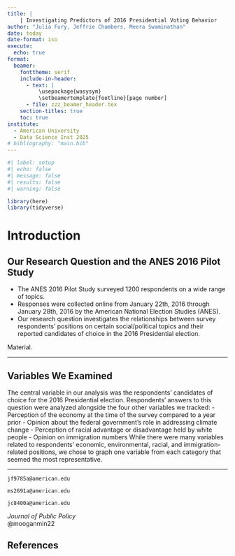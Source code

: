 ```yaml
---
title: | 
    | Investigating Predictors of 2016 Presidential Voting Behavior
author: "Julia Fury, Jeffrie Chambers, Meera Swaminathan"
date: today
date-format: iso
execute: 
  echo: true
format: 
  beamer:
    fonttheme: serif
    include-in-header:
      - text: | 
          \usepackage{wasysym} 
          \setbeamertemplate{footline}[page number]
      - file: zzz_beamer_header.tex
    section-titles: true
    toc: true
institute:
  - American University
  - Data Science Inst 2025
# bibliography: "main.bib"
---
```


```r
#| label: setup
#| echo: false
#| message: false
#| results: false
#| warning: false

library(here)
library(tidyverse)
```

# Introduction

## Our Research Question and the ANES 2016 Pilot Study

- The ANES 2016 Pilot Study surveyed 1200 respondents on a wide range of topics.
- Responses were collected online from January 22th, 2016 through January 28th, 2016 by the American National Election Studies (ANES).
- Our research question investigates the relationships between survey respondents' positions on certain social/political topics and their reported candidates of choice in the 2016 Presidential election.

Material.

<!-- Include a PDF/PNG/... -->
<!-- ![](figs/myfig.pdf){fig-align="center" height=80%} -->

<!-- Include PDFs in columns -->
<!-- \includegraphics[width=2in]{figs/myfig1.pdf} -->
<!-- \includegraphics[width=2in]{figs/myfig2.pdf} -->

***

## Variables We Examined

The central variable in our analysis was the respondents' candidates of choice for the 2016 Presidential election. Respondents' answers to this question were analyzed alongside the four other variables we tracked:
- Perception of the economy at the time of the survey compared to a year prior
- Opinion about the federal government's role in addressing climate change
- Perception of racial advantage or disadvantage held by white people
- Opinion on immigration numbers
While there were many variables related to respondents' economic, environmental, racial, and immigration-related positions, we chose to graph one variable from each category that seemed the most representative.

***

\huge

\begin{center}
Thanks! 
\end{center}

\vspace{5mm}

\large

\center
`jf9785a@american.edu`

`ms2691a@american.edu`

`jc8400a@american.edu`

\quad

\vspace{5mm}
_Journal of Public Policy_  
\hspace{3.5cm} @mooganmin22

## References {.allowframebreaks}

\footnotesize
